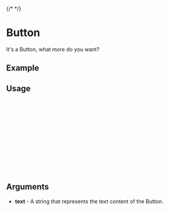 
{/* <Meta of={Button} title="Button" /> */}

# Button

It's a Button, what more do you want?

## Example

<Canvas />

## Usage

```ts
import { Button } from "cadence-core";

const Example = () => {
  return (
      <Button
        text='Primary button'
        variant='primary'
        size='medium'
      />
  );
};

export default Example;
```

## Arguments

- **text** - A string that represents the text content of the Button.
